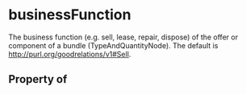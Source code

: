 # businessFunction

The business function (e.g. sell, lease, repair, dispose) of the offer or component of a bundle (TypeAndQuantityNode). The default is http://purl.org/goodrelations/v1#Sell.

## Property of



